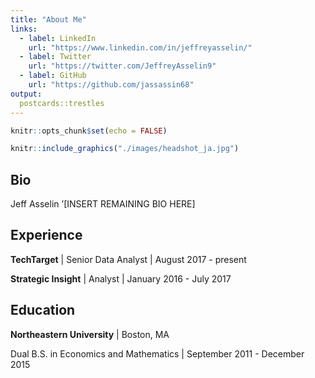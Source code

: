 ```yaml
---
title: "About Me"
links:
  - label: LinkedIn
    url: "https://www.linkedin.com/in/jeffreyasselin/"
  - label: Twitter
    url: "https://twitter.com/JeffreyAsselin9"
  - label: GitHub
    url: "https://github.com/jassassin68"
output:
  postcards::trestles
---
```


```r
knitr::opts_chunk$set(echo = FALSE)
```

```r
knitr::include_graphics("./images/headshot_ja.jpg")  
```

 
## Bio

Jeff Asselin '[INSERT REMAINING BIO HERE]

## Experience

**TechTarget** | Senior Data Analyst | August 2017 - present

**Strategic Insight** | Analyst | January 2016 - July 2017

## Education

**Northeastern University** | Boston, MA

Dual B.S. in Economics and Mathematics | September 2011 - December 2015
